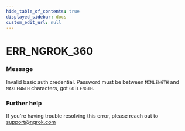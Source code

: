 ```yaml
---
hide_table_of_contents: true
displayed_sidebar: docs
custom_edit_url: null
---
```



# ERR_NGROK_360

### Message
Invalid basic auth credential. Password must be between `MINLENGTH` and `MAXLENGTH` characters, got `GOTLENGTH`.

### Further help
If you're having trouble resolving this error, please reach out to [support@ngrok.com](mailto:support@ngrok.com?subject=Help%20with%20ERR_NGROK_360)


<ErrorDetails error='err_ngrok_360' />
